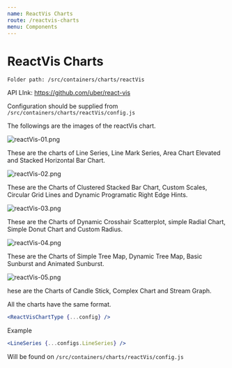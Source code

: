 ```yaml
---
name: ReactVis Charts
route: /reactvis-charts
menu: Components
---
```


# ReactVis Charts

`Folder path: /src/containers/charts/reactVis`

API LInk: https://github.com/uber/react-vis

Configuration should be supplied from `/src/containers/charts/reactVis/config.js`

The followings are the images of the reactVis chart.

![reactVis-01.png](../images/reactVis-01.png)

These are the charts of Line Series, Line Mark Series, Area Chart Elevated and Stacked Horizontal Bar Chart.

![reactVis-02.png](../images/reactVis-02.png)

These are the Charts of Clustered Stacked Bar Chart, Custom Scales, Circular Grid Lines and Dynamic Programatic Right Edge Hints.

![reactVis-03.png](../images/reactVis-03.png)

These are the Charts of Dynamic Crosshair Scatterplot, simple Radial Chart, Simple Donut Chart and Custom Radius.

![reactVis-04.png](../images/reactVis-04.png)

These are the Charts of Simple Tree Map, Dynamic Tree Map, Basic Sunburst and Animated Sunburst.

![reactVis-05.png](../images/reactVis-05.png)

hese are the Charts of Candle Stick, Complex Chart and Stream Graph.

All the charts have the same format.

```jsx
<ReactVisChartType {...config} />
```

Example

```jsx
<LineSeries {...configs.LineSeries} />
```

Will be found on `/src/containers/charts/reactVis/config.js`

